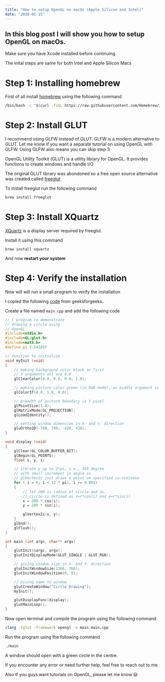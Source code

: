 ```yaml
---
title: "How to setup OpenGL on macOs (Apple Silicon and Intel)"
date: "2020-01-15"
---
```

In this blog post I will show you how to setup OpenGL on macOs.
---

<Alert type="Important">
  Make sure you have Xcode installed before continuing.
</Alert>

The inital steps are same for both Intel and Apple Silicon Macs

# Step 1: Installing homebrew

First of all install [homebrew](https://brew.sh) using the following command

```bash
/bin/bash -c "$(curl -fsSL https://raw.githubusercontent.com/Homebrew/install/HEAD/install.sh)"
```

# Step 2: Install GLUT

<Alert type="Note">
  I recommend using GLFW instead of GLUT. GLFW is a modern alternative to GLUT.
  Let me know if you want a separate tutorial on using OpenGL with GLFW.
  Using GLFW also means you can skip step 3
</Alert>

OpenGL Utility Toolkit (GLUT) is a utility library for OpenGL.
It provides functions to create windows and handle I/O

The original GLUT library was abondoned so a free open source alternative was created called [freeglut](https://freeglut.sourceforge.net)

To install freeglut run the following command

```bash
brew install freeglut
```

# Step 3: Install XQuartz

[XQuartz](http://www.xquartz.org) is a display server required by freeglut.

Install it using this command

```
brew install xquartz
```

And now **restart your system**

# Step 4: Verify the installation

Now will will run a small program to verify the installation

I copied the following [code](https://www.geeksforgeeks.org/getting-started-with-opengl/) from geeksforgeeks.

Create a file named `main.cpp` and add the following code

```c
// C program to demonstrate
// drawing a circle using
// OpenGL
#include<stdio.h>
#include<GL/glut.h>
#include<math.h>
#define pi 3.142857

// function to initialize
void myInit (void)
{
	// making background color black as first
	// 3 arguments all are 0.0
	glClearColor(0.0, 0.0, 0.0, 1.0);

	// making picture color green (in RGB mode), as middle argument is 1.0
	glColor3f(0.0, 1.0, 0.0);

	// breadth of picture boundary is 1 pixel
	glPointSize(1.0);
	glMatrixMode(GL_PROJECTION);
	glLoadIdentity();

	// setting window dimension in X- and Y- direction
	gluOrtho2D(-780, 780, -420, 420);
}

void display (void)
{
	glClear(GL_COLOR_BUFFER_BIT);
	glBegin(GL_POINTS);
	float x, y, i;

	// iterate y up to 2*pi, i.e., 360 degree
	// with small increment in angle as
	// glVertex2i just draws a point on specified co-ordinate
	for ( i = 0; i < (2 * pi); i += 0.001)
	{
		// let 200 is radius of circle and as,
		// circle is defined as x=r*cos(i) and y=r*sin(i)
		x = 200 * cos(i);
		y = 200 * sin(i);

		glVertex2i(x, y);
	}
	glEnd();
	glFlush();
}

int main (int argc, char** argv)
{
	glutInit(&argc, argv);
	glutInitDisplayMode(GLUT_SINGLE | GLUT_RGB);

	// giving window size in X- and Y- direction
	glutInitWindowSize(1366, 768);
	glutInitWindowPosition(0, 0);

	// Giving name to window
	glutCreateWindow("Circle Drawing");
	myInit();

	glutDisplayFunc(display);
	glutMainLoop();
}

```

Now open terminal and compile the program using the following command

```bash
clang -lglut -framework opengl -o main main.cpp
```

Run the program using the following command

```bash
./main
```

A window should open with a green circle in the centre.

<Alert type="Note">
  If you encounter any error or need further help, feel free to reach out to me.

  Also If you guys want tutorials on OpenGL, please let me know 😃 
</Alert>
